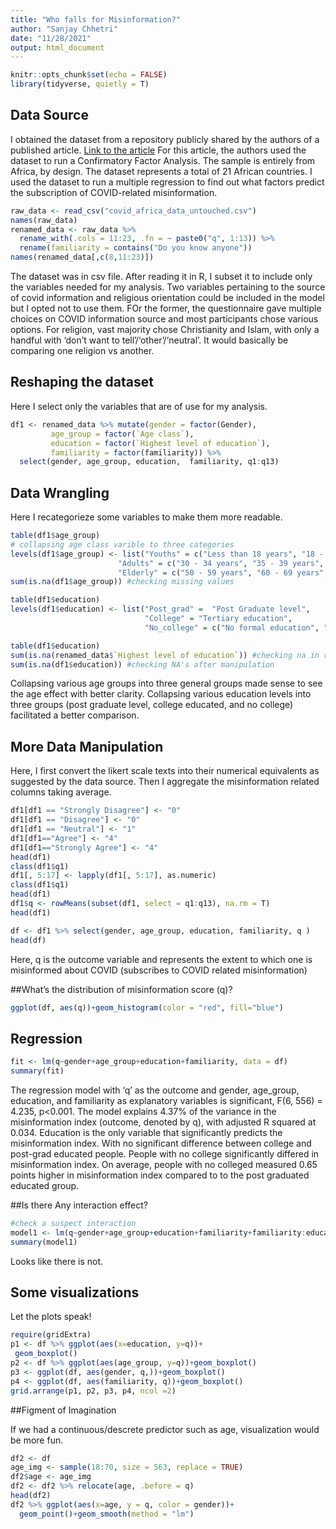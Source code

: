 ```yaml
---
title: "Who falls for Misinformation?"
author: "Sanjay Chhetri"
date: "11/28/2021"
output: html_document
---
```


```r
knitr::opts_chunk$set(echo = FALSE)
library(tidyverse, quietly = T)
```

## Data Source
I obtained the dataset from a repository publicly shared by the authors of a published article. [Link to the article](https://doi.org/10.1016/j.dib.2020.106031)
For this article, the authors used the dataset to run a Confirmatory Factor Analysis. The sample is entirely from Africa, by design. The dataset represents a total of 21 African countries.
I used the dataset to run a multiple regression to find out what factors predict the subscription of COVID-related misinformation.

``` r
raw_data <- read_csv("covid_africa_data_untouched.csv")
names(raw_data) 
renamed_data <- raw_data %>% 
  rename_with(.cols = 11:23, .fn = ~ paste0("q", 1:13)) %>%
  rename(familiarity = contains("Do you know anyone"))
names(renamed_data[,c(8,11:23)])
```

The dataset was in csv file. After reading it in R, I subset it to include only the variables needed for my analysis. Two variables pertaining to the source of covid information and religious orientation could be included in the model but I opted not to use them. FOr the former, the questionnaire gave multiple choices on COVID information source and most participants chose various options. For religion,  vast majority chose Christianity and Islam, with only a handful with 'don't want to tell'/'other'/'neutral'. It would basically be comparing one religion vs another. 


## Reshaping the dataset
Here I select only the variables that are of use for my analysis. 
```r
df1 <- renamed_data %>% mutate(gender = factor(Gender), 
         age_group = factor(`Age class`), 
         education = factor(`Highest level of education`), 
         familiarity = factor(familiarity)) %>%
  select(gender, age_group, education,  familiarity, q1:q13)
```


## Data Wrangling
Here I recategorieze some variables to make them more readable. 
```r
table(df1$age_group) 
# collapsing age class varible to three categories
levels(df1$age_group) <- list("Youths" = c("Less than 18 years", "18 - 24 years", "25 - 29 years"), 
                        "Adults" = c("30 - 34 years", "35 - 39 years", "40 - 49 years"), 
                        "Elderly" = c("50 - 59 years", "60 - 69 years", "70 years and above"))
sum(is.na(df1$age_group)) #checking missing values

table(df1$education)
levels(df1$education) <- list("Post_grad" =  "Post Graduate level", 
                              "College" = "Tertiary education",
                              "No_college" = c("No formal education", "Primary/Basic education", "Secondary/high school/form 4/5 education"))

table(df1$education)
sum(is.na(renamed_data$`Highest level of education`)) #checking na in raw data
sum(is.na(df1$education)) #checking NA's after manipulation

```
Collapsing various age groups into three general groups made sense to see the age effect with better clarity. 
Collapsing various education levels into three groups (post graduate level, college educated, and no college) facilitated a better comparison.

## More Data Manipulation
Here, I first convert the likert scale texts into their numerical equivalents as suggested by the data source. 
Then I aggregate the misinformation related columns taking average.

``` r
df1[df1 == "Strongly Disagree"] <- "0"
df1[df1 == "Disagree"] <- "0"
df1[df1 == "Neutral"] <- "1"
df1[df1=="Agree"] <- "4"
df1[df1=="Strongly Agree"] <- "4"
head(df1)
class(df1$q1)
df1[, 5:17] <- lapply(df1[, 5:17], as.numeric)
class(df1$q1)
head(df1)
df1$q <- rowMeans(subset(df1, select = q1:q13), na.rm = T)
head(df1)

df <- df1 %>% select(gender, age_group, education, familiarity, q )
head(df)
```
Here, q is the outcome variable and represents the extent to which one is misinformed about COVID (subscribes to COVID related misinformation)

##What's the distribution of misinformation score (q)?

```r
ggplot(df, aes(q))+geom_histogram(color = "red", fill="blue")
```

## Regression

``` r
fit <- lm(q~gender+age_group+education+familiarity, data = df)
summary(fit)
```
The regression model with 'q' as the outcome and gender, age_group, education, and familiarity as explanatory variables is significant, F(6, 556) = 4.235, p<0.001. The model explains 4.37% of the variance in the misinformation index (outcome, denoted by q), with adjusted R squared at 0.034. 
Education is the only variable that significantly predicts the misinformation index. With no significant difference between college and post-grad educated people. People with no college significantly differed in misinformation index. On average, people with no colleged measured 0.65 points higher in misinformation index compared to to the post graduated educated group. 

##Is there Any interaction effect?

```r
#check a suspect interaction
model1 <- lm(q~gender+age_group+education+familiarity+familiarity:education, data = df)
summary(model1)
```
Looks like there is not. 


## Some visualizations

Let the plots speak!

```r
require(gridExtra)
p1 <- df %>% ggplot(aes(x=education, y=q))+ 
 geom_boxplot()
p2 <- df %>% ggplot(aes(age_group, y=q))+geom_boxplot()
p3 <- ggplot(df, aes(gender, q,))+geom_boxplot()
p4 <- ggplot(df, aes(familiarity, q))+geom_boxplot()
grid.arrange(p1, p2, p3, p4, ncol =2)

```

##Figment of Imagination

If we had a continuous/descrete predictor such as age, visualization would be more fun.

```r
df2 <- df
age_img <- sample(18:70, size = 563, replace = TRUE)
df2$age <- age_img
df2 <- df2 %>% relocate(age, .before = q)
head(df2)
df2 %>% ggplot(aes(x=age, y = q, color = gender))+
  geom_point()+geom_smooth(method = "lm")

```


